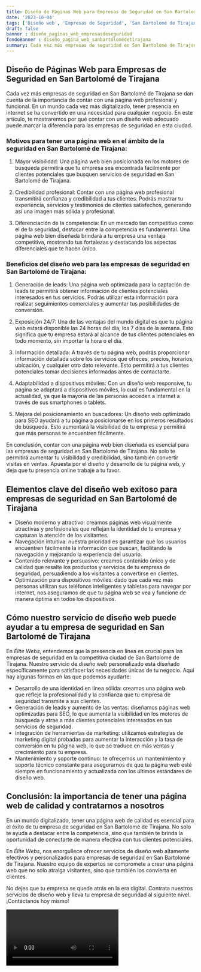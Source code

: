 ```yaml
---
title: Diseño de Páginas Web para Empresas de Seguridad en San Bartolomé de Tirajana
date: '2023-10-04'
tags: ['Diseño web', 'Empresas de Seguridad', 'San Bartolomé de Tirajana']
draft: false
banner : diseño_paginas_web_empresasdeseguridad
fondoBanner : diseño_pagina_web_sanbartolomédetirajana
summary: Cada vez más empresas de seguridad en San Bartolomé de Tirajana se dan cuenta de la importancia de contar con una página web profesional y funcional. En un mundo cada vez más digitalizado, tener presencia en internet se ha convertido en una necesidad para cualquier negocio. En este artículo, te mostraremos por qué contar con un diseño web adecuado puede marcar la diferencia para las empresas de seguridad en esta ciudad.
---
```


## Diseño de Páginas Web para Empresas de Seguridad en San Bartolomé de Tirajana

Cada vez más empresas de seguridad en San Bartolomé de Tirajana se dan cuenta de la importancia de contar con una página web profesional y funcional. En un mundo cada vez más digitalizado, tener presencia en internet se ha convertido en una necesidad para cualquier negocio. En este artículo, te mostraremos por qué contar con un diseño web adecuado puede marcar la diferencia para las empresas de seguridad en esta ciudad.

### Motivos para tener una página web en el ámbito de la seguridad en San Bartolomé de Tirajana:

1. Mayor visibilidad: Una página web bien posicionada en los motores de búsqueda permitirá que tu empresa sea encontrada fácilmente por clientes potenciales que busquen servicios de seguridad en San Bartolomé de Tirajana.

2. Credibilidad profesional: Contar con una página web profesional transmitirá confianza y credibilidad a tus clientes. Podrás mostrar tu experiencia, servicios y testimonios de clientes satisfechos, generando así una imagen más sólida y profesional.

3. Diferenciación de la competencia: En un mercado tan competitivo como el de la seguridad, destacar entre la competencia es fundamental. Una página web bien diseñada brindará a tu empresa una ventaja competitiva, mostrando tus fortalezas y destacando los aspectos diferenciales que te hacen único.

### Beneficios del diseño web para las empresas de seguridad en San Bartolomé de Tirajana:

1. Generación de leads: Una página web optimizada para la captación de leads te permitirá obtener información de clientes potenciales interesados en tus servicios. Podrás utilizar esta información para realizar seguimientos comerciales y aumentar tus posibilidades de conversión.

2. Exposición 24/7: Una de las ventajas del mundo digital es que tu página web estará disponible las 24 horas del día, los 7 días de la semana. Esto significa que tu empresa estará al alcance de tus clientes potenciales en todo momento, sin importar la hora o el día.

3. Información detallada: A través de tu página web, podrás proporcionar información detallada sobre los servicios que ofreces, precios, horarios, ubicación, y cualquier otro dato relevante. Esto permitirá a tus clientes potenciales tomar decisiones informadas antes de contactarte.

4. Adaptabilidad a dispositivos móviles: Con un diseño web responsive, tu página se adaptará a dispositivos móviles, lo cual es fundamental en la actualidad, ya que la mayoría de las personas acceden a internet a través de sus smartphones o tablets.

5. Mejora del posicionamiento en buscadores: Un diseño web optimizado para SEO ayudará a tu página a posicionarse en los primeros resultados de búsqueda. Esto aumentará la visibilidad de tu empresa y permitirá que más personas te encuentren fácilmente.

En conclusión, contar con una página web bien diseñada es esencial para las empresas de seguridad en San Bartolomé de Tirajana. No solo te permitirá aumentar tu visibilidad y credibilidad, sino también convertir visitas en ventas. Apuesta por el diseño y desarrollo de tu página web, y deja que tu presencia online trabaje a tu favor.

<GifSeo />

<Cta />

## Elementos clave del diseño web exitoso para empresas de seguridad en San Bartolomé de Tirajana

- Diseño moderno y atractivo: creamos páginas web visualmente atractivas y profesionales que reflejan la identidad de tu empresa y capturan la atención de los visitantes.
- Navegación intuitiva: nuestra prioridad es garantizar que los usuarios encuentren fácilmente la información que buscan, facilitando la navegación y mejorando la experiencia del usuario.
- Contenido relevante y persuasivo: creamos contenido único y de calidad que resalte los productos y servicios de tu empresa de seguridad, persuadiendo a los visitantes a convertirse en clientes.
- Optimización para dispositivos móviles: dado que cada vez más personas utilizan sus teléfonos inteligentes y tabletas para navegar por internet, nos aseguramos de que tu página web se vea y funcione de manera óptima en todos los dispositivos.

## Cómo nuestro servicio de diseño web puede ayudar a tu empresa de seguridad en San Bartolomé de Tirajana

En *Élite Webs*, entendemos que la presencia en línea es crucial para las empresas de seguridad en la competitiva ciudad de San Bartolomé de Tirajana. Nuestro servicio de diseño web personalizado está diseñado específicamente para satisfacer las necesidades únicas de tu negocio. Aquí hay algunas formas en las que podemos ayudarte:

- Desarrollo de una identidad en línea sólida: creamos una página web que refleje la profesionalidad y la confianza que tu empresa de seguridad transmite a sus clientes.
- Generación de leads y aumento de las ventas: diseñamos páginas web optimizadas para SEO, lo que aumenta la visibilidad en los motores de búsqueda y atrae a más clientes potenciales interesados en tus servicios de seguridad.
- Integración de herramientas de marketing: utilizamos estrategias de marketing digital probadas para aumentar la interacción y la tasa de conversión en tu página web, lo que se traduce en más ventas y crecimiento para tu empresa.
- Mantenimiento y soporte continuo: te ofrecemos un mantenimiento y soporte técnico constante para asegurarnos de que tu página web esté siempre en funcionamiento y actualizada con los últimos estándares de diseño web.

## Conclusión: la importancia de tener una página web de calidad y contratarnos a nosotros

En un mundo digitalizado, tener una página web de calidad es esencial para el éxito de tu empresa de seguridad en San Bartolomé de Tirajana. No solo te ayuda a destacar entre la competencia, sino que también te brinda la oportunidad de conectarte de manera efectiva con tus clientes potenciales.

En *Élite Webs*, nos enorgullece ofrecer servicios de diseño web altamente efectivos y personalizados para empresas de seguridad en San Bartolomé de Tirajana. Nuestro equipo de expertos se compromete a crear una página web que no solo atraiga visitantes, sino que también los convierta en clientes.

No dejes que tu empresa se quede atrás en la era digital. Contrata nuestros servicios de diseño web y lleva tu empresa de seguridad al siguiente nivel. ¡Contáctanos hoy mismo!

<Video />

<CtaBot job='Empresas de Seguridad' city='San Bartolomé de Tirajana'/>

<Gmaps query='San Bartolomé de Tirajana+españa+maps' />